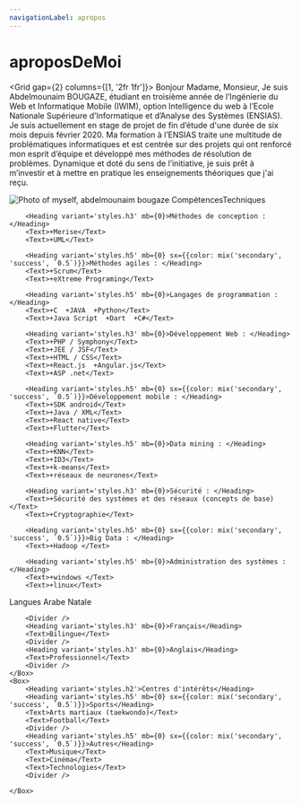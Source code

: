 ```yaml
---
navigationLabel: apropos
---
```



# aproposDeMoi

<Grid gap={2} columns={[1, '2fr 1fr']}>
  <Box>
    Bonjour Madame, Monsieur,
    <Divider/>
    Je suis Abdelmounaim BOUGAZE, étudiant en troisième année de l’Ingénierie du Web et Informatique Mobile (IWIM), option Intelligence du web à l’Ecole Nationale Supérieure d’Informatique et d’Analyse des Systèmes (ENSIAS). 
    <Divider/>
    Je suis actuellement en stage de projet de fin d’étude d'une durée de six mois depuis février 2020.
    <Divider/>
    Ma formation à l’ENSIAS traite une multitude de problématiques informatiques et est centrée sur des projets qui ont renforcé mon esprit d’équipe et développé mes méthodes de résolution de problèmes.
    <Divider/>
    Dynamique et doté du sens de l’initiative, je suis prêt à m’investir et à mettre en pratique les enseignements théoriques que j'ai reçu.
    
  </Box>
  <Box 
    sx={{
        display: 'flex',
        alignItems: 'center',
        p: 2
    }}>
    <Image src="../images/abdelmounaim.jpg" alt='Photo of myself, abdelmounaim bougaze'/>
  </Box>
</Grid>
<Divider/>
<Divider/>
<Divider/>
<Heading variant='styles.h2'>CompétencesTechniques</Heading>
<Grid gap={2} columns={[1,'1fr 1fr 1fr ']}>
  
  <Box>
    
        <Heading variant='styles.h3' mb={0}>Méthodes de conception : </Heading>
        <Text>+Merise</Text>
        <Text>+UML</Text>      
  </Box>
  <Box>
    
        <Heading variant='styles.h5' mb={0} sx={{color: mix('secondary', 'success', `0.5`)}}>Méthodes agiles : </Heading>
        <Text>+Scrum</Text>
        <Text>+eXtreme Programing</Text>
       
        
  </Box>
  <Box>
    
        <Heading variant='styles.h5' mb={0}>Langages de programmation : </Heading>
        <Text>+C  +JAVA  +Python</Text>
        <Text>+Java Script  +Dart  +C#</Text>
       
        
  </Box>
  
  <Box>
    
        <Heading variant='styles.h3' mb={0}>Développement Web : </Heading>
        <Text>+PHP / Symphony</Text>
        <Text>+JEE / JSF</Text>
        <Text>+HTML / CSS</Text>
        <Text>+React.js  +Angular.js</Text>
        <Text>+ASP .net</Text>        
  </Box>
  <Box>
    
        <Heading variant='styles.h5' mb={0} sx={{color: mix('secondary', 'success', `0.5`)}}>Développement mobile : </Heading>
        <Text>+SDK android</Text>
        <Text>+Java / XML</Text>
        <Text>+React native</Text>
        <Text>+Flutter</Text>
               
  </Box>
  <Box>
    
        <Heading variant='styles.h5' mb={0}>Data mining : </Heading>
        <Text>+KNN</Text>
        <Text>+ID3</Text>
        <Text>+k-means</Text>
        <Text>+réseaux de neurones</Text>
                
  </Box>
  <Box>
    
        <Heading variant='styles.h3' mb={0}>Sécurité : </Heading>
        <Text>+Sécurité des systèmes et des réseaux (concepts de base) </Text>
        <Text>+Cryptographie</Text>
               
  </Box>
  <Box>
    
        <Heading variant='styles.h5' mb={0} sx={{color: mix('secondary', 'success', `0.5`)}}>Big Data : </Heading>
        <Text>+Hadoop </Text>
                       
  </Box>
  <Box>
    
        <Heading variant='styles.h5' mb={0}>Administration des systèmes : </Heading>
        <Text>+windows </Text>
        <Text>+linux</Text>
               
  </Box>
</Grid>
<Divider/>
<Divider/>
<Grid gap={2} columns={[1, '1fr 1fr 1fr']}>  
    <Box>   
        <Heading variant='styles.h2'>Langues</Heading>
        <Heading variant='styles.h3' mb={0}>Arabe</Heading>
        <Text>Natale</Text>
        
        <Divider />
        <Heading variant='styles.h3' mb={0}>Français</Heading>
        <Text>Bilingue</Text>
        <Divider />
        <Heading variant='styles.h3' mb={0}>Anglais</Heading>
        <Text>Professionnel</Text>
        <Divider />
    </Box>
    <Box>   
        <Heading variant='styles.h2'>Centres d'intérêts</Heading>
        <Heading variant='styles.h5' mb={0} sx={{color: mix('secondary', 'success', `0.5`)}}>Sports</Heading>
        <Text>Arts martiaux (taekwondo)</Text>
        <Text>Football</Text>
        <Divider />
        <Heading variant='styles.h5' mb={0} sx={{color: mix('secondary', 'success', `0.5`)}}>Autres</Heading>
        <Text>Musique</Text>
        <Text>Cinéma</Text>
        <Text>Technologies</Text>
        <Divider />
        
    </Box>
    
</Grid>
<Footer/>
